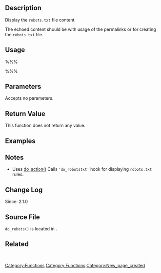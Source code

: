 == Description ==
Display the <tt>robots.txt</tt> file content.

The echoed content should be with usage of the permalinks or for creating the <tt>robots.txt</tt> file.

== Usage ==
%%%<?php do_robots() ?>%%%

== Parameters ==
Accepts no parameters.

== Return Value ==
This function does not return any value.

== Examples ==
<!-- Need creative examples. Feel free to link to external examples. -->

== Notes ==
* Uses [[Function_Reference/do_action|do_action()]] Calls <tt>'do_robotstxt'</tt> hook for displaying <tt>robots.txt</tt> rules.
== Change Log ==
Since: 2.1.0

== Source File ==
<tt>do_robots()</tt> is located in {{Trac|wp-includes/functions.php}}.

== Related ==
<!--
    To Do:
    Need to find related functions.
    Need to create groups of functions and create templates to add them to a page quickly.
    Some functions may be related to many groups of functions.
-->
&nbsp;

{{Tag Footer}}
[[Category:Functions]]

[[Category:Functions]]
[[Category:New_page_created]]